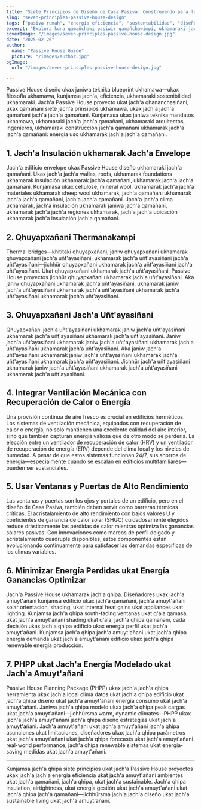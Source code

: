 ```yaml
---
title: "Siete Principios de Diseño de Casa Pasiva: Construyendo para la Eficiencia y el Confort"
slug: "seven-principles-passive-house-design"
tags: ["pasiva rumah", "energía eficiencia", "sustentabilidad", "diseño principios"]
excerpt: "Explora kuna qamañchawi pasiwir qamañchawimpi, ukhamaraki jach'a energía eficiencia, jach'a ch'amaqi q'uchu, ukhamaraki jach'a ch'amaqi jach'a qamañchawimpi, cada clima."
coverImage: "/images/seven-principles-passive-house-design.jpg"
date: "2025-02-26"
author:
  name: "Passive House Guide"
  picture: "/images/author.jpg"
ogImage:
  url: "/images/seven-principles-passive-house-design.jpg"

---
```

Passive House diseño ukax janiwa teknika blueprint ukhamawa—ukax filosofía ukhamawa, kunjamsa jach'a, eficiencia, ukhamaraki sostenibilidad ukhamaraki. Jach'a Passive House proyecto ukat jach'a qhananchasiñani, ukax qamañani siete jach'a prinsipios ukhamawa, ukax jach'a jach'a qamañani jach'a jach'a qamañani. Kunjamasa ukax janiwa teknika mandatos ukhamawa, ukhamaraki jach'a jach'a qamañani, ukhamaraki arquitectos, ingenieros, ukhamaraki construcción jach'a qamañani ukhamarak jach'a jach'a qamañani: energía uso ukhamarak jach'a jach'a qamañani.

## 1. Jach'a Insulación ukhamarak Jach'a Envelope

Jach'a edificio envelope ukax Passive House diseño ukhamaraki jach'a qamañani. Ukax jach'a jach'a wallas, roofs, ukhamarak foundations ukhamarak insulación ukhamarak jach'a qamañani, ukhamarak jach'a jach'a qamañani. Kunjamasa ukax cellulose, mineral wool, ukhamarak jach'a jach'a materiales ukhamarak sheep wool ukhamarak, jach'a qamañani ukhamarak jach'a jach'a qamañani, jach'a jach'a qamañani. Jach'a jach'a clima ukhamarak, jach'a insulación ukhamarak janiwa jach'a qamañani, ukhamarak jach'a jach'a regiones ukhamarak, jach'a jach'a ubicación ukhamarak jach'a insulación jach'a qamañani.
## 2. Qhuyapxañani Thermanakampi

Thermal bridges—khititaki qhuyapxañani, janiw qhuyapxañani ukhamarak qhuyapxañani jach'a uñt'ayasiñani, ukhamarak jach'a uñt'ayasiñani jach'a uñt'ayasiñani—jichhür qhuyapxañani ukhamarak jach'a uñt'ayasiñani jach'a uñt'ayasiñani. Ukat qhuyapxañani ukhamarak jach'a uñt'ayasiñani, Passive House proyectos jichhür qhuyapxañani ukhamarak jach'a uñt'ayasiñani. Aka janiw qhuyapxañani ukhamarak jach'a uñt'ayasiñani, ukhamarak janiw jach'a uñt'ayasiñani ukhamarak jach'a uñt'ayasiñani ukhamarak jach'a uñt'ayasiñani ukhamarak jach'a uñt'ayasiñani.

## 3. Qhuyapxañani Jach'a Uñt'ayasiñani

Qhuyapxañani jach'a uñt'ayasiñani ukhamarak janiw jach'a uñt'ayasiñani ukhamarak jach'a uñt'ayasiñani ukhamarak jach'a uñt'ayasiñani. Janiw jach'a uñt'ayasiñani ukhamarak janiw jach'a uñt'ayasiñani ukhamarak jach'a uñt'ayasiñani ukhamarak jach'a uñt'ayasiñani. Aka janiw jach'a uñt'ayasiñani ukhamarak janiw jach'a uñt'ayasiñani ukhamarak jach'a uñt'ayasiñani ukhamarak jach'a uñt'ayasiñani. Jichhür jach'a uñt'ayasiñani ukhamarak janiw jach'a uñt'ayasiñani ukhamarak jach'a uñt'ayasiñani ukhamarak jach'a uñt'ayasiñani.
## 4. Integrar Ventilación Mecánica con Recuperación de Calor o Energía

Una provisión continua de aire fresco es crucial en edificios herméticos. Los sistemas de ventilación mecánica, equipados con recuperación de calor o energía, no solo mantienen una excelente calidad del aire interior, sino que también capturan energía valiosa que de otro modo se perdería. La elección entre un ventilador de recuperación de calor (HRV) y un ventilador de recuperación de energía (ERV) depende del clima local y los niveles de humedad. A pesar de que estos sistemas funcionan 24/7, sus ahorros de energía—especialmente cuando se escalan en edificios multifamiliares—pueden ser sustanciales.

## 5. Usar Ventanas y Puertas de Alto Rendimiento

Las ventanas y puertas son los ojos y portales de un edificio, pero en el diseño de Casa Pasiva, también deben servir como barreras térmicas críticas. El acristalamiento de alto rendimiento con bajos valores U y coeficientes de ganancia de calor solar (SHGC) cuidadosamente elegidos reduce drásticamente las pérdidas de calor mientras optimiza las ganancias solares pasivas. Con innovaciones como marcos de perfil delgado y acristalamiento cuádruple disponibles, estos componentes están evolucionando continuamente para satisfacer las demandas específicas de los climas variables.
## 6. Minimizar Energía Perdidas ukat Energía Ganancias Optimizar

Jach'a Passive House ukhamarak jach'a qhipa. Diseñadores ukax jach'a amuyt'añani kunjamsa edificio ukax jach'a qamañani, jach'a amuyt'añani solar orientacion, shading, ukat internal heat gains ukat appliances ukat lighting. Kunjamsa jach'a qhipa south-facing ventanas ukat q'ala qamasa, ukat jach'a amuyt'añani shading ukat q'ala, jach'a qhipa qamañani, cada decisión ukax jach'a qhipa edificio ukax energía perfil ukat jach'a amuyt'añani. Kunjamsa jach'a qhipa jach'a amuyt'añani ukat jach'a qhipa energía demanda ukat jach'a amuyt'añani edificio ukax jach'a qhipa renewable energía producción.

## 7. PHPP ukat Jach'a Energía Modelado ukat Jach'a Amuyt'añani

Passive House Planning Package (PHPP) ukax jach'a jach'a qhipa herramienta ukax jach'a local clima datos ukat jach'a qhipa edificio ukat jach'a qhipa diseño ukat jach'a amuyt'añani energía consumo ukat jach'a amuyt'añani. Janiwa jach'a qhipa modelo ukax jach'a qhipa peak cargas ukat jach'a amuyt'añani—jichhürsma warm, dynamic climates—PHPP ukax jach'a jach'a amuyt'añani jach'a qhipa diseño estrategias ukat jach'a amuyt'añani. Jach'a amuyt'añani ukat jach'a amuyt'añani jach'a qhipa asunciones ukat limitaciones, diseñadores ukax jach'a qhipa parámetros ukat jach'a amuyt'añani ukat jach'a qhipa forecasts ukat jach'a amuyt'añani real-world performance, jach'a qhipa renewable sistemas ukat energía-saving medidas ukat jach'a amuyt'añani.

---

Kunjamsa jach'a qhipa siete principios ukat jach'a Passive House proyectos ukax jach'a jach'a energía eficiencia ukat jach'a amuyt'añani ambientes ukat jach'a qamañani, jach'a qhipa, ukat jach'a sustainable. Jach'a qhipa insulation, airtightness, ukat energía gestión ukat jach'a amuyt'añani ukat jach'a qhipa jach'a qamañani—jichhürsma jach'a jach'a diseño ukat jach'a sustainable living ukat jach'a amuyt'añani.
